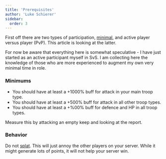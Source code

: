 ```yaml
---
title: 'Prerequisites'
author: 'Luke Schierer'
sidebar:
  order: 3
---
```


First off there are two types of participation, [minimal][], and active player
versus player (PvP).  This article is looking at the latter.

[minimal]: <../minimal>

For now be aware that everything here is somewhat speculative - I have just started
as an active participant myself in SvS.  I am collecting here the knowledge of those
who are more experienced to augment my own very minimal time in role.

### Minimums

* You should have at least a +1000% buff for attack in your main troop type. 
* You should have at least a +500% buff for attack in all other troop types.
* You should have at least a +%00% buff for defence and HP in all troop types.

Measure this by attacking an empty keep and looking at the report. 

### Behavior

Do not [splat][].  This will just annoy the other players on your server. While
it might generate lots of points, it will not help your server win. 

[splat]: <../../reference/glossary#spat>

